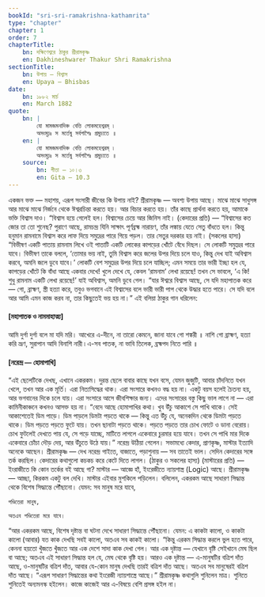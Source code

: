 ```yaml
---
bookId: "sri-sri-ramakrishna-kathamrita"
type: "chapter"
chapter: 1
order: 7
chapterTitle:
    bn: দক্ষিণেশ্বরে ঠাকুর শ্রীরামকৃষ্ণ
    en: Dakhineshwarer Thakur Shri Ramakrishna
sectionTitle:
    bn: উপায় — বিশ্বাস
    en: Upaya — Bhisbas
date:
    bn: ১৮৮২ মার্চ
    en: March 1882
quote:
    bn: |
        যো মামজমনাদিঞ্চ বেত্তি লোকমহেশ্বরম্‌ ৷
        অসংমূঢ়ঃ স মর্তেষু সর্বপাপৈঃ প্রমুচ্যতে ॥
    en: |
        যো মামজমনাদিঞ্চ বেত্তি লোকমহেশ্বরম্‌ ৷
        অসংমূঢ়ঃ স মর্তেষু সর্বপাপৈঃ প্রমুচ্যতে ॥
    source:
        bn: গীতা — ১০।৩
        en: Gita — 10.3
---
```



<BengaliText>
একজন ভক্ত — মহাশয়, এরূপ সংসারী জীবের কি উপায় নাই?
</BengaliText>

<BengaliText class="rk-quote">
শ্রীরামকৃষ্ণ — অবশ্য উপায় আছে। মাঝে মাঝে সাধুসঙ্গ আর মাঝে মাঝে নির্জনে থেকে ঈশ্বরচিন্তা করতে হয়। আর বিচার করতে হয়। তাঁর কাছে প্রার্থনা করতে হয়, আমাকে ভক্তি বিশ্বাস দাও।
</BengaliText>

<BengaliText class="rk-quote">
“বিশ্বাস হয়ে গেলেই হল। বিশ্বাসের চেয়ে আর জিনিস নাই।
</BengaliText>

<BengaliText class="rk-quote">
(কেদারের প্রতি) — “বিশ্বাসের কত জোর তা তো শুনেছ? পুরাণে আছে, রামচন্দ্র যিনি সাক্ষাৎ পূর্ণব্রহ্ম নারায়ণ, তাঁর লঙ্কায় যেতে সেতু বাঁধতে হল। কিন্তু হনুমান রামনামে বিশ্বাস করে লাফ দিয়ে সমুদ্রের পারে গিয়ে পড়ল। তার সেতুর দরকার হয় নাই। (সকলের হাস্য)
</BengaliText>

<BengaliText class="rk-quote">
“বিভীষণ একটি পাতায় রামনাম লিখে ওই পাতাটি একটি লোকের কাপড়ের খোঁটে বেঁধে দিছল। সে লোকটি সমুদ্রের পারে যাবে। বিভীষণ তাকে বললে, ‘তোমার ভয় নাই, তুমি বিশ্বাস করে জলের উপর দিয়ে চলে যাও, কিন্তু দেখ যাই অবিশ্বাস করবে, অমনি জলে ডুবে যাবে।’ লোকটি বেশ সমুদ্রের উপর দিয়ে চলে যাচ্ছিল; এমন সময়ে তার ভারী ইচ্ছা হল যে, কাপড়ের খোঁটে কি বাঁধা আছে একবার দেখে! খুলে দেখে যে, কেবল ‘রামনাম’ লেখা রয়েছে! তখন সে ভাবলে, ‘এ কি! শুধু রামনাম একটি লেখা রয়েছে!’ যাই অবিশ্বাস, অমনি ডুবে গেল।
</BengaliText>

<BengaliText class="rk-quote">
“যার ঈশ্বরে বিশ্বাস আছে, সে যদি মহাপাতক করে — গো, ব্রাহ্মণ, স্ত্রী হত্যা করে, তবুও ভগবানে এই বিশ্বাসের বলে ভারী ভারী পাপ থেকে উদ্ধার হতে পারে। সে যদি বলে আর আমি এমন কাজ করব না, তার কিছুতেই ভয় হয় না।”
</BengaliText>

<BengaliText>
এই বলিয়া ঠাকুর গান ধরিলেন:
</BengaliText>

#### <BengaliText>[মহাপাতক ও নামমাহাত্ম্য]</BengaliText>

<Song>
    আমি দুর্গা দুর্গা বলে মা যদি মরি।
    আখেরে এ-দীনে, না তারো কেমনে, জানা যাবে গো শঙ্করী ॥
    নাশি গো ব্রাহ্মণ, হত্যা করি ভ্রূণ, সুরাপান আদি বিনাশি নারী ৷
    এ-সব পাতক, না ভাবি তিলেক, ব্রহ্মপদ নিতে পারি ॥
</Song>

#### <BengaliText>[নরেন্দ্র — হোমাপাখি]</BengaliText>

<BengaliText>
“এই ছেলেটিকে দেখছ, এখানে একরকম। দুরন্ত ছেলে বাবার কাছে যখন বসে, যেমন জুজুটি, আবার চাঁদনিতে যখন খেলে, তখন আর এক মূর্তি। এরা নিত্যসিদ্ধের থাক। এরা সংসারে কখনও বদ্ধ হয় না। একটু বয়স হলেই চৈতন্য হয়, আর ভগবানের দিকে চলে যায়। এরা সংসারে আসে জীবশিক্ষার জন্য। এদের সংসারের বস্তু কিছু ভাল লাগে না — এরা কামিনীকাঞ্চনে কখনও আসক্ত হয় না।
</BengaliText>

<BengaliText>
“বেদে আছে হোমাপাখির কথা। খুব উঁচু আকাশে সে পাখি থাকে। সেই আকাশেতেই ডিম পাড়ে। ডিম পাড়লে ডিমটা পড়তে থাকে — কিন্তু এত উঁচু যে, অনেকদিন থেকে ডিমটা পড়তে থাকে। ডিম পড়তে পড়তে ফুটে যায়। তখন ছানাটা পড়তে থাকে। পড়তে পড়তে তার চোখ ফোটে ও ডানা বেরোয়। চোখ ফুটলেই দেখতে পায় যে, সে পড়ে যাচ্ছে, মাটিতে লাগলে একেবারে চুরমার হয়ে যাবে। তখন সে পাখি মার দিকে একেবারে চোঁচা দৌড় দেয়, আর উঁচুতে উঠে যায়।”
</BengaliText>

<BengaliText>
নরেন্দ্র উঠিয়া গেলেন।
</BengaliText>

<BengaliText>
সভামধ্যে কেদার, প্রাণকৃষ্ণ, মাস্টার ইত্যাদি অনেকে আছেন।
</BengaliText>

<BengaliText>
শ্রীরামকৃষ্ণ — দেখ নরেন্দ্র গাইতে, বাজাতে, পড়াশুনায় — সব তাতেই ভাল। সেদিন কেদারের সঙ্গে তর্ক করছিল। কেদারের কথাগুলো কচকচ করে কেটে দিতে লাগল। (ঠাকুর ও সকলের হাস্য) (মাস্টারের প্রতি) — ইংরাজীতে কি কোন তর্কের বই আছে গা?
</BengaliText>

<BengaliText>
মাস্টার — আজ্ঞে হাঁ, ইংরেজীতে ন্যায়শাস্ত্র (Logic) আছে।
</BengaliText>

<BengaliText>
শ্রীরামকৃষ্ণ — আচ্ছা, কিরকম একটু বল দেখি।
</BengaliText>

<BengaliText>
মাস্টার এইবার মুশকিলে পড়িলেন। বলিলেন, একরকম আছে সাধারণ সিদ্ধান্ত থেকে বিশেষ সিদ্ধান্তে পৌঁছানো। যেমন:
</BengaliText>

<BengaliText>
    সব মানুষ মরে যাবে,

    পণ্ডিতেরা মানুষ,

    অতএব পণ্ডিতেরা মরে যাবে।
</BengaliText>

<BengaliText>
    “আর একরকম আছে, বিশেষ দৃষ্টান্ত বা ঘটনা দেখে সাধারণ সিদ্ধান্তে পৌঁছানো। যেমন:
</BengaliText>

<Song>
    এ কাকটা কালো,
    ও কাকটা কালো
    (আবার) যত কাক দেখছি সবই কালো,
    অতএব সব কাকই কালো।
</Song>

<BengaliText>
    “কিন্তু এরকম সিদ্ধান্ত করলে ভুল হতে পারে, কেননা হয়তো খুঁজতে খুঁজতে আর এক দেশে সাদা কাক দেখা গেল। আর এক দৃষ্টান্ত — যেখানে বৃষ্টি সেইখানে মেঘ ছিল বা আছে; অতএব এই সাধারণ সিদ্ধান্ত হল যে, মেঘ থেকে বৃষ্টি হয়। আরও এক দৃষ্টান্ত — এ-মানুষটির বত্রিশ দাঁত আছে, ও-মানুষটির বত্রিশ দাঁত, আবার যে-কোন মানুষ দেখছি তারই বত্রিশ দাঁত আছে। অতএব সব মানুষেরই বত্রিশ দাঁত আছে।
</BengaliText>

<BengaliText>
    “এরূপ সাধারণ সিদ্ধান্তের কথা ইংরেজী ন্যায়শাস্ত্রে আছে।”
</BengaliText>

<BengaliText>
    শ্রীরামকৃষ্ণ কথাগুলি শুনিলেন মাত্র। শুনিতে শুনিতেই অন্যমনস্ক হইলেন। কাজে কাজেই আর এ-বিষয়ে বেশি প্রসঙ্গ হইল না।
</BengaliText>